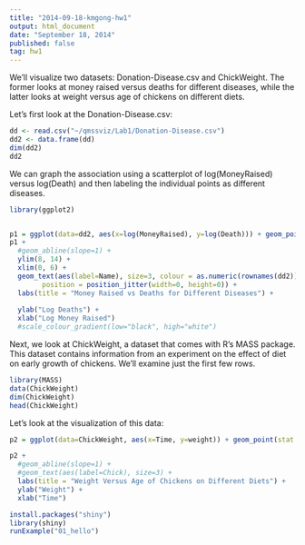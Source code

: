 ```yaml
---
title: "2014-09-18-kmgong-hw1"
output: html_document
date: "September 18, 2014"
published: false
tag: hw1
---
```


We'll visualize two datasets: Donation-Disease.csv and ChickWeight. The former looks at money raised versus deaths for different diseases, while the latter looks at weight versus age of chickens on different diets.

Let's first look at the Donation-Disease.csv:


```r

dd <- read.csv("~/qmssviz/Lab1/Donation-Disease.csv")
dd2 <- data.frame(dd)
dim(dd2)
dd2
```


We can graph the association using a scatterplot of log(MoneyRaised) versus log(Death) and then labeling the individual points as different diseases.


```r

library(ggplot2)


p1 = ggplot(data=dd2, aes(x=log(MoneyRaised), y=log(Death))) + geom_point(stat = "identity", colour = as.numeric(rownames(dd2)),size=10)
p1 + 
  #geom_abline(slope=1) +
  ylim(8, 14) +
  xlim(0, 6) +
  geom_text(aes(label=Name), size=3, colour = as.numeric(rownames(dd2)),vjust = 3,
        position = position_jitter(width=0, height=0)) +
  labs(title = "Money Raised vs Deaths for Different Diseases") +
  
  ylab("Log Deaths") +
  xlab("Log Money Raised") 
  #scale_colour_gradient(low="black", high="white")


```




Next, we look at ChickWeight, a dataset that comes with R's MASS package. This dataset contains information from an experiment on the effect of diet on early growth of chickens. We'll examine just the first few rows.

```r
library(MASS)
data(ChickWeight)
dim(ChickWeight)
head(ChickWeight)
```


Let's look at the visualization of this data:

```r
p2 = ggplot(data=ChickWeight, aes(x=Time, y=weight)) + geom_point(stat = "identity", colour = ChickWeight$Chick)

p2 + 
  #geom_abline(slope=1) +
  #geom_text(aes(label=Chick), size=3) +
  labs(title = "Weight Versus Age of Chickens on Different Diets") +
  ylab("Weight") +
  xlab("Time")
```

```r
install.packages("shiny")
library(shiny)
runExample("01_hello")

```